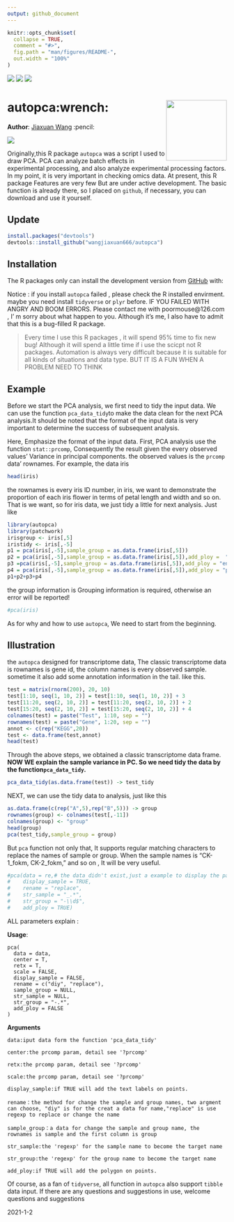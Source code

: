 ```yaml
---
output: github_document
---
```


<!-- README.md is generated from README.Rmd. Please edit that file -->

```r
knitr::opts_chunk$set(
  collapse = TRUE,
  comment = "#>",
  fig.path = "man/figures/README-",
  out.width = "100%"
)
```

<!-- badges: start -->

[![](https://img.shields.io/github/issues/wangjiaxuan666/autopca)](https://img.shields.io/github/issues/wangjiaxuan666/autopca)
[![](https://img.shields.io/github/issues/wangjiaxuan666/autopca)](https://img.shields.io/github/forks/wangjiaxuan666/autopca)
[![](https://img.shields.io/github/issues/wangjiaxuan666/autopca)](https://img.shields.io/github/stars/wangjiaxuan666/autopca)
<!-- badges: end -->

# autopca:wrench: <img src='man/figures/autopca_logo.png' align="right" height="139" />

**Author**: [Jiaxuan Wang](https://abego.cn/) :pencil:

[![](https://img.shields.io/badge/follow%20me%20on-WeChat-green.svg)](https://pic-1259340288.cos.ap-guangzhou.myqcloud.com/back/qrcode_for_Wechat.jpg)


Originally,this R package `autopca` was a script I used to draw PCA. PCA can analyze batch effects in experimental processing, and also analyze experimental processing factors. In my point, it is  very important in checking omics data. At present, this R package Features are very few But are under active development. The basic function is already there, so I placed on `github`, if necessary, you can download and use it yourself.

## Update

```r
install.packages("devtools")
devtools::install_github("wangjiaxuan666/autopca")
```

## Installation

The R packages only  can install the development version from [GitHub](https://github.com/) with:


Notice : if you install `autopca` failed , please check the R installed envirment. maybe you need install `tidyverse` or `plyr` before.  IF YOU FAILED WITH  ANGRY AND BOOM ERRORS. Please contact me with poormouse@126.com , I' m sorry about what happen to you. Although it's me, I also have to admit that this is a bug-filled R package. 

> Every time I use this R packages , it will spend 95% time to fix new bug! Although it will spend a little time if i use the scicpt not R packages. 
> Automation is always very difficult because it is suitable for all kinds of situations and data type.
> BUT IT IS A FUN WHEN A PROBLEM NEED TO THINK

## Example

Before we start the PCA analysis, we first need to tidy the input data. We can use the function `pca_data_tidy`to make the data clean for the next PCA analysis.It should be noted that the format of the input data is very important to determine the success of subsequent analysis.

Here, Emphasize the format of the input data. 
First, PCA analysis use the function `stat::prcomp`, Consequently the result given the every observed values'  Variance  in principal components. the observed values is the `prcomp` data' rownames.
For example, the data iris

```r
head(iris)
```
the rownames is every iris ID number, in iris, we want to demonstrate the proportion of each iris flower in terms of petal length and width and so on.  That is we want, so for iris data, we just tidy a little for next analysis.
Just like

```r
library(autopca)
library(patchwork)
irisgroup <- iris[,5] 
iristidy <- iris[,-5]
p1 = pca(iris[,-5],sample_group = as.data.frame(iris[,5]))
p2 = pca(iris[,-5],sample_group = as.data.frame(iris[,5]),add_ploy =  "ellipse")
p3 =pca(iris[,-5],sample_group = as.data.frame(iris[,5]),add_ploy = "encircle")
p4 = pca(iris[,-5],sample_group = as.data.frame(iris[,5]),add_ploy = "polygon")
p1+p2+p3+p4

```
the group information is Grouping information is required, otherwise an error will be reported!

```r
#pca(iris)
```
As for why and how to use `autopca`, We need to start from the beginning.

## Illustration

the `autopca` designed for transcriptome data, The classic transcriptome data is rownames is gene id, the column names is every observed sample.  sometime it also add some annotation information in the tail. like this.

```r
test = matrix(rnorm(200), 20, 10)
test[1:10, seq(1, 10, 2)] = test[1:10, seq(1, 10, 2)] + 3
test[11:20, seq(2, 10, 2)] = test[11:20, seq(2, 10, 2)] + 2
test[15:20, seq(2, 10, 2)] = test[15:20, seq(2, 10, 2)] + 4
colnames(test) = paste("Test", 1:10, sep = "")
rownames(test) = paste("Gene", 1:20, sep = "")
annot <- c(rep("KEGG",20))
test <- data.frame(test,annot)
head(test)
```
Through the above steps, we obtained a classic transcriptome data frame. **NOW WE explain the sample variance in PC. So we need tidy the data by the function`pca_data_tidy`.**

```r
pca_data_tidy(as.data.frame(test)) -> test_tidy
```

NEXT, we can use the tidy data to analysis, just like this

```r
as.data.frame(c(rep("A",5),rep("B",5))) -> group
rownames(group) <- colnames(test[,-11])
colnames(group) <- "group"
head(group)
pca(test_tidy,sample_group = group)
```

But `pca` function not only that, It supports regular matching characters to replace the names of sample or group. When the sample names is "CK-1_fokm, CK-2_fokm," and so on , It will be very useful.

```r
#pca(data = re,# the data didn't exist,just a example to display the parameter
#    display_sample = TRUE,
#    rename = "replace",
#    str_sample = "_.*",
#    str_group = "-\\d$",
#    add_ploy = TRUE)
```

ALL parameters explain :

**Usage**:
```
pca(
  data = data,
  center = T,
  retx = T,
  scale = FALSE,
  display_sample = FALSE,
  rename = c("diy", "replace"),
  sample_group = NULL,
  str_sample = NULL,
  str_group = "-.*",
  add_ploy = FALSE
)
```
**Arguments**

```
data:iput data form the function 'pca_data_tidy'

center:the prcomp param, detail see '?prcomp'

retx:the prcomp param, detail see '?prcomp'

scale:the prcomp param, detail see '?prcomp'

display_sample:if TRUE will add the text labels on points.

rename：the method for change the sample and group names, two argment can choose, "diy" is for the creat a data for name,"replace" is use regexp to replace or change the name

sample_group：a data for change the sample and group name, the rownames is sample and the first column is group

str_sample:the 'regexp' for the sample name to become the target name

str_group:the 'regexp' for the group name to become the target name

add_ploy:if TRUE will add the polygon on points.
```

Of course, as a fan of `tidyverse`, all function in `autopca` also  support `tibble` data input.
If there are any questions and suggestions in use, welcome questions and suggestions

2021-1-2
